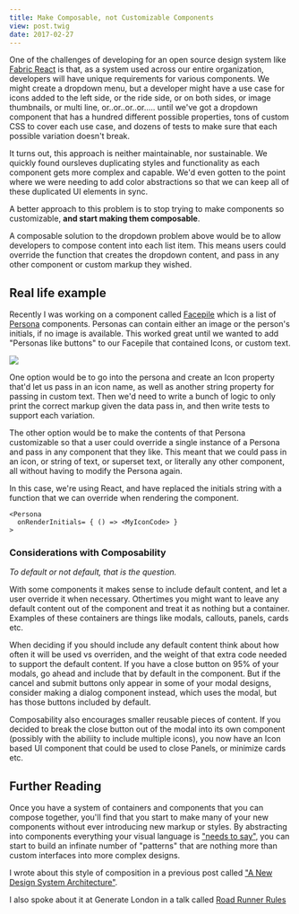 ```yaml
---
title: Make Composable, not Customizable Components
view: post.twig
date: 2017-02-27
---
```


One of the challenges of developing for an open source design system like [Fabric React](https://github.com/OfficeDev/office-ui-fabric-react) is that, as a system used across our entire organization, developers will have unique requirements for various components. We might create a dropdown menu, but a developer might have a use case for icons added to the left side, or the ride side, or on both sides, or image thumbnails, or multi line, or..or..or..or..... until we've got a dropdown component that has a hundred different possible properties, tons of custom CSS to cover each use case, and dozens of tests to make sure that each possible variation doesn't break.

It turns out, this approach is neither maintainable, nor sustainable. We quickly found oursleves duplicating styles and functionality as each component gets more complex and capable. We'd even gotten to the point where we were needing to add color abstractions so that we can keep all of these duplicated UI elements in sync.

A better approach to this problem is to stop trying to make components so customizable, **and start making them composable**.

A composable solution to the dropdown problem above would be to allow developers to compose content into each list item. This means users could override the function that creates the dropdown content, and pass in any other component or custom markup they wished.

## Real life example

Recently I was working on a component called [Facepile](https://dev.office.com/fabric#/components/facepile) which is a list of [Persona](https://dev.office.com/fabric#/components/persona) components. Personas can contain either an image or the person's initials, if no image is available. This worked great until we wanted to add "Personas like buttons" to our Facepile that contained Icons, or custom text.

<img style="display: block; max-width: 100%;" src="/assets/img/facepile_icon.png" />

One option would be to go into the persona and create an Icon property that'd let us pass in an icon name, as well as another string property for passing in custom text. Then we'd need to write a bunch of logic to only print the correct markup given the data pass in, and then write tests to support each variation.

The other option would be to make the contents of that Persona customizable so that a user could override a single instance of a Persona and pass in any component that they like. This meant that we could pass in an icon, or string of text, or superset text, or literally any other component, all without having to modify the Persona again.

In this case, we're using React, and have replaced the initials string with a function that we can override when rendering the component.

```
<Persona
  onRenderInitials= { () => <MyIconCode> }
>
```

### Considerations with Composability

_To default or not default, that is the question._

With some components it makes sense to include default content, and let a user override it when necessary. Othertimes you might want to leave any default content out of the component and treat it as nothing but a container. Examples of these containers are things like modals, callouts, panels, cards etc.

When deciding if you should include any default content think about how often it will be used vs overriden, and the weight of that extra code needed to support the default content. If you have a close button on 95% of your modals, go ahead and include that by default in the component. But if the cancel and submit buttons only appear in some of your modal designs, consider making a dialog component instead, which uses the modal, but has those buttons included by default.

Composability also encourages smaller reusable pieces of content. If you decided to break the close button out of the modal into its own component (possibly with the abiliity to include multiple icons), you now have an Icon based UI component that could be used to close Panels, or minimize cards etc.

## Further Reading

Once you have a system of containers and components that you can compose together, you'll find that you start to make many of your new components without ever introducing new markup or styles. By abstracting into components everything your visual language is ["needs to say"](https://twitter.com/micahgodbolt/status/717565115919237120), you can start to build an infinate number of "patterns" that are nothing more than custom interfaces into more complex designs.

I wrote about this style of composition in a previous post called ["A New Design System Architecture"](/blog/a-new-design-system-architecture).

I also spoke about it at Generate London in a talk called [Road Runner Rules](https://www.youtube.com/watch?v=CnspEEQqb3w)
